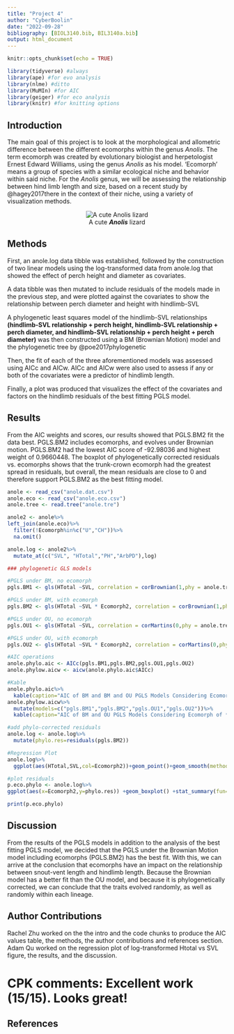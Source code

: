 ```yaml
---
title: "Project 4"
author: "CyberBoolin"
date: "2022-09-28"
bibliography: [BIOL3140.bib, BIL3140a.bib]
output: html_document
---
```


```r
knitr::opts_chunk$set(echo = TRUE)
```
```r
library(tidyverse) #always
library(ape) #for evo analysis
library(nlme) #ditto
library(MuMIn) #for AIC
library(geiger) #for eco analysis
library(knitr) #for knitting options
```

## Introduction

The main goal of this project is to look at the morphological and allometric difference between the different ecomorphs within the genus *Anolis*. The term ecomorph was created by evolutionary biologist and herpetologist Ernest Edward Williams, using the genus *Anolis* as his model. 'Ecomorph' means a group of species with a similar ecological niche and behavior within said niche. For the *Anolis* genus, we will be assessing the relationship between hind limb length and size, based on a recent study by @hagey2017there in the context of their niche, using a variety of visualization methods.


<center>
![A cute ***Anolis*** lizard](https://img.rawpixel.com/s3fs-private/rawpixel_images/website_content/fl8686930997-image-ktwphq1k.jpg?w=800&dpr=1&fit=default&crop=default&q=65&vib=3&con=3&usm=15&bg=F4F4F3&ixlib=js-2.2.1&s=00c64df37149ed4dbb4a36dd65065bfe)
</center>

## Methods

First, an anole.log data tibble was established, followed by the construction of two linear models using the log-transformed data from anole.log that showed the effect of perch height and diameter as covariates.

A data tibble was then mutated to include residuals of the models made in the previous step, and were plotted against the covariates to show the relationship between perch diameter and height with hindlimb-SVL

A phylogenetic least squares model of the hindlimb-SVL relationships **(hindlimb-SVL relationship + perch height, hindlimb-SVL relationship + perch diameter, and hindlimb-SVL relationship + perch height + perch diameter)** was then constructed using a BM (Brownian Motion) model and the phylogenetic tree by @poe2017phylogenetic

Then, the fit of each of the three aforementioned models was assessed using AICc and AICw. AICc and AICw were also used to assess if any or both of the covariates were a predictor of hindlimb length.

Finally, a plot was produced that visualizes the effect of the covariates and factors on the hindlimb residuals of the best fitting PGLS model.

## Results
From the AIC weights and scores, our results showed that PGLS.BM2 fit the data best. PGLS.BM2 includes ecomorphs, and evolves under Brownian motion. PGLS.BM2 had the lowest AIC score of -92.98036 and highest weight of 0.9660448. The boxplot of phylogenetically corrected residuals vs. ecomorphs shows that the trunk-crown ecomorph had the greatest spread in residuals, but overall, the mean residuals are close to 0 and therefore support PGLS.BM2 as the best fitting model.
```r
anole <- read_csv("anole.dat.csv")
anole.eco <- read_csv("anole.eco.csv")
anole.tree <- read.tree("anole.tre")
```

```r
anole2 <- anole%>%
left_join(anole.eco)%>%
  filter(!Ecomorph%in%c("U","CH"))%>%
  na.omit()

anole.log <- anole2%>%
  mutate_at(c("SVL", "HTotal","PH","ArbPD"),log)
```

```r
### phylogenetic GLS models

#PGLS under BM, no ecomorph
pgls.BM1 <- gls(HTotal ~SVL, correlation = corBrownian(1,phy = anole.tree,form=~Species),data = anole.log, method = "ML")

#PGLS under BM, with ecomorph
pgls.BM2 <- gls(HTotal ~SVL * Ecomorph2, correlation = corBrownian(1,phy = anole.tree,form=~Species),data = anole.log, method = "ML")

#PGLS under OU, no ecomorph
pgls.OU1 <- gls(HTotal ~SVL, correlation = corMartins(0,phy = anole.tree,form=~Species),data = anole.log, method = "ML")

#PGLS under OU, with ecomorph
pgls.OU2 <- gls(HTotal ~SVL * Ecomorph2, correlation = corMartins(0,phy = anole.tree,form=~Species),data = anole.log, method = "ML")
```

```r
#AIC operations
anole.phylo.aic <- AICc(pgls.BM1,pgls.BM2,pgls.OU1,pgls.OU2)
anole.phylow.aicw <- aicw(anole.phylo.aic$AICc)

#Kable
anole.phylo.aic%>%
  kable(caption="AIC of BM and BM and OU PGLS Models Considering Ecomorph of *Anolis*")
anole.phylow.aicw%>%
  mutate(models=c("pgls.BM1","pgls.BM2","pgls.OU1","pgls.OU2"))%>%
  kable(caption="AIC of BM and OU PGLS Models Considering Ecomorph of *Anolis* ")
```

```r
#add phylo-corrected residuals
anole.log <- anole.log%>%
  mutate(phylo.res=residuals(pgls.BM2))
```

```r
#Regression Plot 
anole.log%>%
  ggplot(aes(HTotal,SVL,col=Ecomorph2))+geom_point()+geom_smooth(method="lm")
```

```r
#plot residuals
p.eco.phylo <- anole.log%>%
ggplot(aes(x=Ecomorph2,y=phylo.res)) +geom_boxplot() +stat_summary(fun=mean, geom="point", size=3)

print(p.eco.phylo)

```



## Discussion
From the results of the PGLS models in addition to the analysis of the best fitting PGLS model, we decided that the PGLS under the Brownian Motion model including ecomorphs (PGLS.BM2) has the best fit. With this, we can arrive at the conclusion that ecomorphs have an impact on the relationship between snout-vent length and hindlimb length. Because the Brownian model has a better fit than the OU model, and because it is phylogenetically corrected, we can conclude that the traits evolved randomly, as well as randomly within each lineage.

## Author Contributions
Rachel Zhu worked on the the intro and the code chunks to produce the AIC values table, the methods, the author contributions and references section. Adam Qu worked on the regression plot of log-transformed Htotal vs SVL figure, the results, and the discussion.

# CPK comments: Excellent work (15/15). Looks great!
## References


